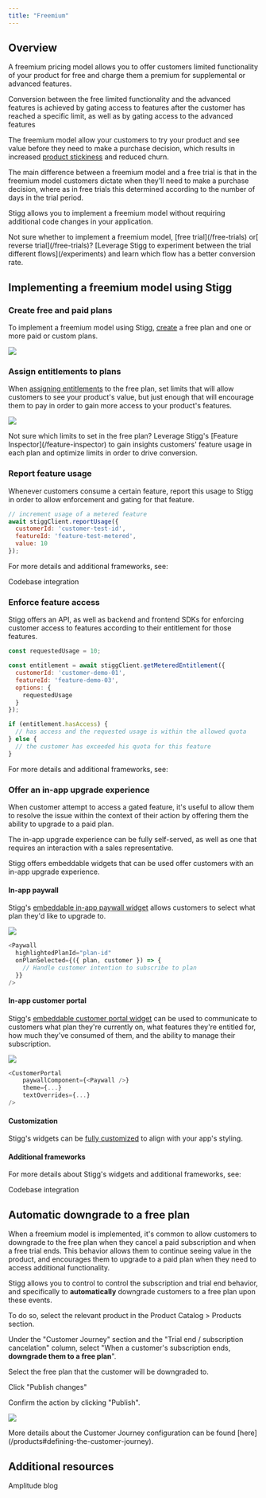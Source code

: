 ```yaml
---
title: "Freemium"
---
```


## Overview

A freemium pricing model allows you to offer customers limited functionality of your product for free and charge them a premium for supplemental or advanced features. 

Conversion between the free limited functionality and the advanced features is achieved by gating access to features after the customer has reached a specific limit, as well as by gating access to the advanced features

The freemium model allow your customers to try your product and see value before they need to make a purchase decision, which results in increased [product stickiness](https://userpilot.com/blog/increase-product-stickiness-saas/) and reduced churn.

The main difference between a freemium model and a free trial is that in the freemium model customers dictate when they'll need to make a purchase decision, where as in free trials this determined according to the number of days in the trial period.

Stigg allows you to implement a freemium model without requiring additional code changes in your application.

<Note>
Not sure whether to implement a freemium model, [free trial](/free-trials) or[ reverse trial](/free-trials)? [Leverage Stigg to experiment between the trial different flows](/experiments) and learn which flow has a better conversion rate.
</Note>

## Implementing a freemium model using Stigg

### Create free and paid plans

To implement a freemium model using Stigg, [create](/plans#creating-plans) a free plan and one or more paid or custom plans.

![](/images/540aa8d-image.png)

  
### Assign entitlements to plans

When [assigning entitlements](/plans#assigning-features-to-plans) to the free plan, set limits that will allow customers to see your product's value, but just enough that will encourage them to pay in order to gain more access to your product's features.

![](/images/685d5d8-image.png)

<Note>
Not sure which limits to set in the free plan? Leverage Stigg's [Feature Inspector](/feature-inspector) to gain insights customers' feature usage in each plan and optimize limits in order to drive conversion.
</Note>

  
### Report feature usage

Whenever customers consume a certain feature, report this usage to Stigg in order to allow enforcement and gating for that feature.

```javascript Node.js
// increment usage of a metered feature  
await stiggClient.reportUsage({  
  customerId: 'customer-test-id',  
  featureId: 'feature-test-metered',  
  value: 10  
});
```

For more details and additional frameworks, see:

<Card title="Backend integration" icon="computer" href="/backend-integration">
Codebase integration
</Card>



  
### Enforce feature access

Stigg offers an API, as well as backend and frontend SDKs for enforcing customer access to features according to their entitlement for those features.

```javascript Node.js
const requestedUsage = 10;

const entitlement = await stiggClient.getMeteredEntitlement({  
  customerId: 'customer-demo-01',  
  featureId: 'feature-demo-03',  
  options: {  
    requestedUsage
  }  
});

if (entitlement.hasAccess) {  
  // has access and the requested usage is within the allowed quota  
} else {  
  // the customer has exceeded his quota for this feature  
}
```

For more details and additional frameworks, see:

<Card title="Integrate Stigg into your codebase" icon="computer" href="/codebase-integration-overview"></Card>

  
### Offer an in-app upgrade experience

When customer attempt to access a gated feature, it's useful to allow them to resolve the issue within the context of their action by offering them the ability to upgrade to a paid plan. 

The in-app upgrade experience can be fully self-served, as well as one that requires an interaction with a sales representative.

Stigg offers embeddable widgets that can be used offer customers with an in-app upgrade experience.

#### In-app paywall

Stigg's [embeddable in-app paywall widget](/react-sdk#rendering-pricing-tables) allows customers to select what plan they'd like to upgrade to.

![](/images/991e3c8-Screenshot_2023-01-22_at_15.18.04.png)

```javascript React
<Paywall  
  highlightedPlanId="plan-id"  
  onPlanSelected={({ plan, customer }) => {  
    // Handle customer intention to subscribe to plan  
  }}  
/>
```

#### In-app customer portal

Stigg's [embeddable customer portal widget](/react-sdk#rendering-a-customer-portal) can be used to communicate to customers what plan they're currently on, what features they're entitled for, how much they've consumed of them, and the ability to manage their subscription.

![](/images/2400dc9-Screenshot_2023-01-22_at_15.18.35.png)

```javascript React
<CustomerPortal
    paywallComponent={<Paywall />}
    theme={...}
    textOverrides={...}
/>
```

#### Customization

Stigg's widgets can be [fully customized](/react-sdk#customization-options) to align with your app's styling.

#### Additional frameworks

For more details about Stigg's widgets and additional frameworks, see:

<Card title="Frontend integration" icon="computer" href="/frontend-integration">
Codebase integration
</Card>


  
## Automatic downgrade to a free plan

When a freemium model is implemented, it's common to allow customers to downgrade to the free plan when they cancel a paid subscription and when a free trial ends. This behavior allows them to continue seeing value in the product, and encourages them to upgrade to a paid plan when they need to access additional functionality.

Stigg allows you to control to control the subscription and trial end behavior, and specifically to **automatically** downgrade customers to a free plan upon these events.

To do so, select the relevant product in the Product Catalog > Products section.

Under the "Customer Journey" section and the "Trial end / subscription cancelation" column, select "When a customer's subscription ends, **downgrade them to a free plan**".

Select the free plan that the customer will be downgraded to.

Click "Publish changes"

Confirm the action by clicking "Publish".

![](/images/af198d7-image.png)

<Note>
More details about the Customer Journey configuration can be found [here](/products#defining-the-customer-journey).
</Note>

  
## Additional resources

<Card title="Trial or Freemium? Get the Best of Both with a Reverse Trial " href="https://amplitude.com/blog/reverse-trial">
Amplitude blog
</Card>
